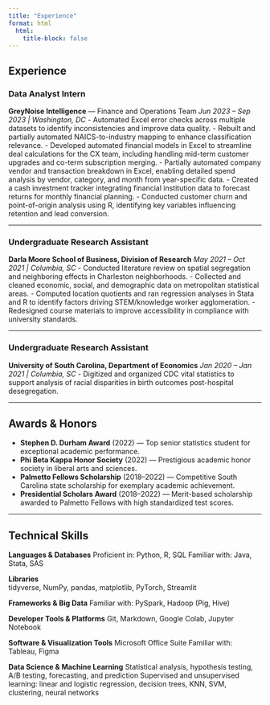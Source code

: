 ```yaml
---
title: "Experience"
format: html
  html:
    title-block: false
---
```


## Experience

### Data Analyst Intern
**GreyNoise Intelligence** — Finance and Operations Team
*Jun 2023 – Sep 2023 | Washington, DC*
- Automated Excel error checks across multiple datasets to identify inconsistencies and improve data quality.
- Rebuilt and partially automated NAICS-to-industry mapping to enhance classification relevance.
- Developed automated financial models in Excel to streamline deal calculations for the CX team, including handling mid-term customer upgrades and co-term subscription merging.
- Partially automated company vendor and transaction breakdown in Excel, enabling detailed spend analysis by vendor, category, and month from year-specific data.
- Created a cash investment tracker integrating financial institution data to forecast returns for monthly financial planning.
- Conducted customer churn and point-of-origin analysis using R, identifying key variables influencing retention and lead conversion.

---

### Undergraduate Research Assistant
**Darla Moore School of Business, Division of Research**
*May 2021 – Oct 2021 | Columbia, SC*
- Conducted literature review on spatial segregation and neighboring effects in Charleston neighborhoods.
- Collected and cleaned economic, social, and demographic data on metropolitan statistical areas.
- Computed location quotients and ran regression analyses in Stata and R to identify factors driving STEM/knowledge worker agglomeration.
- Redesigned course materials to improve accessibility in compliance with university standards.

---

### Undergraduate Research Assistant
**University of South Carolina, Department of Economics**
*Jan 2020 – Jan 2021 | Columbia, SC*
- Digitized and organized CDC vital statistics to support analysis of racial disparities in birth outcomes post-hospital desegregation.

---

## Awards & Honors

- **Stephen D. Durham Award** (2022) — Top senior statistics student for exceptional academic performance.
- **Phi Beta Kappa Honor Society** (2022) — Prestigious academic honor society in liberal arts and sciences.
- **Palmetto Fellows Scholarship** (2018–2022) — Competitive South Carolina state scholarship for exemplary academic achievement.
- **Presidential Scholars Award** (2018–2022) — Merit-based scholarship awarded to Palmetto Fellows with high standardized test scores.

---

## Technical Skills

**Languages & Databases**
Proficient in: Python, R, SQL
Familiar with: Java, Stata, SAS

**Libraries**  
tidyverse, NumPy, pandas, matplotlib, PyTorch, Streamlit

**Frameworks & Big Data**
Familiar with: PySpark, Hadoop (Pig, Hive)

**Developer Tools & Platforms**
Git, Markdown, Google Colab, Jupyter Notebook

**Software & Visualization Tools**
Microsoft Office Suite
Familiar with: Tableau, Figma

**Data Science & Machine Learning**
Statistical analysis, hypothesis testing, A/B testing, forecasting, and prediction
Supervised and unsupervised learning: linear and logistic regression, decision trees, KNN, SVM, clustering, neural networks
